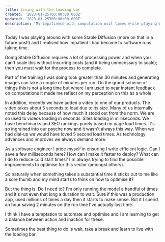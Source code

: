 ```yaml
---
title: Living with the loading bar
created: '2023-01-25T00:00:00.000Z'
updated: '2023-01-25T00:00:00.000Z'
description: "My impatience with computation wait times while playing with Stable Diffusion showed me how spoiled I've become by instant tech--though optimizing isn't always necessary, I'm learning to embrace brief delays and find balance rather than constantly automation."
---
```


Today I was playing around with some Stable Diffusion (more on that in a future post!) and I realised how impatient I had become to software runs taking time.

Doing Stable Diffusion requires a lot of processing power and when you can't scale this without incurring costs (and it being unnecessary to scale); then you must wait for the process to complete.

Part of the training I was doing took greater than 30 minutes and generating images can take a couple of minutes per run. On the grand scheme of things this is not a long time but where I am used to near instant feedback on computations it made me reflect on my perception on this as a whole.

In addition, recently we have added a video to one of our products. The video takes about 5 seconds to load due to its size. Many of us internally noted this delay because of how much it stood out from the norm. We are so used to videos loading in seconds. Sites loading in milliseconds. We have benchmarks and SEO rankings purely based on page load times. It's so ingrained into our psyche now and it wasn't always this way. When we had dial-up we would have loved 5 second load times. As technology advances and improves we always demand more.

As a software engineer I pride myself in ensuring I write efficient logic. Can I save a few milliseconds here? How can I make it faster to deploy? What can I do to reduce cold start times? I'm always trying to find the possible improvements to optimise for this vector (amongst others).

So naturally when something takes a substantial time it sticks out to me like a sore thumb and my mind starts to think on how to optimise it?

But the thing is. Do I need to? I'm only running the model a handful of times and it's not even that long a duration to wait. Sure if this was a production app, used millions of times a day then it starts to make sense. But if I spend an hour saving 2 minutes on the run time I've actually lost time.

I think I have a temptation to automate and optimise and I am learning to get a balance between action and inaction for these.

Sometimes the best thing to do is wait, take a break and learn to live with the loading bar.
